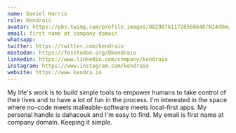 ```yaml
---
name: Daniel Harris
role: Kendraio
avatar: https://pbs.twimg.com/profile_images/882907611720560640/NI4d9mgB_400x400.jpg
email: first name at company domain
whatsapp: 
twitter: https://twitter.com/kendraio
mastodon: https://fosstodon.org/@kendraio
linkedin: https://www.linkedin.com/company/kendraio
instagram: https://www.instagram.com/kendraio
website: https://www.kendra.io
---
```


My life's work is to build simple tools to empower humans to take control of their lives and to have a lot of fun in the process. I'm interested in the space where no-code meets malleable-software meets local-first apps. My personal handle is dahacouk and I'm easy to find. My email is first name at company domain. Keeping it simple.
